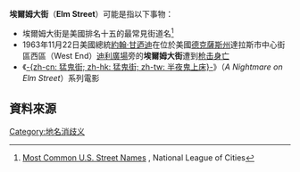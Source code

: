 '''埃爾姆大街'''（'''Elm Street'''）可能是指以下事物：
*埃爾姆大街是美國排名十五的最常見街道名<ref>[http://nlc.org/build-skills-networks/resources/cities-101/most-common-u-s--street-names Most Common U.S. Street Names] {{Wayback|url=http://nlc.org/build-skills-networks/resources/cities-101/most-common-u-s--street-names |date=20120725222942 }}, National League of Cities</ref>
*1963年11月22日美國總統[[約翰·甘迺迪|約翰·甘迺迪]]在位於美國[[德克薩斯州|德克薩斯州]]達拉斯市中心街區西區（West End）[[迪利廣場|迪利廣場]]旁的'''埃爾姆大街'''遭到[[甘迺迪遇刺|枪击身亡]]
*《[[猛鬼街|-{zh-cn: 猛鬼街; zh-hk: 猛鬼街; zh-tw: 半夜鬼上床}-]]》（''A Nightmare on Elm Street''）系列電影

== 資料來源 ==
{{Reflist}}

{{disambig}}
[[Category:地名消歧义|Category:地名消歧义]]